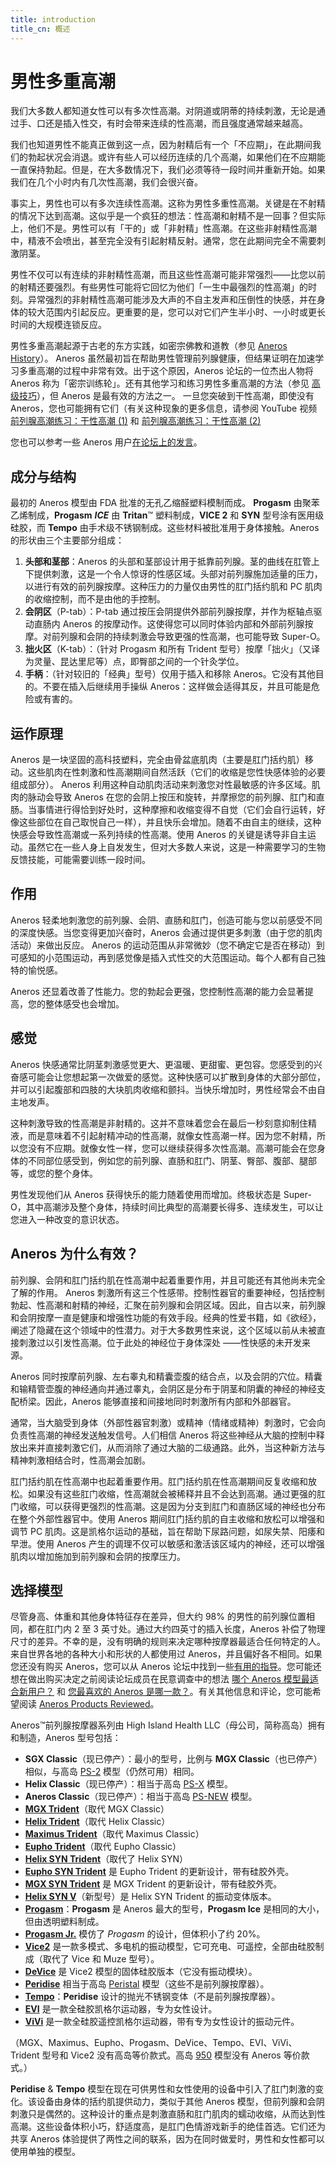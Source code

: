 ```yaml
---
title: introduction
title_cn: 概述
---
```


# 男性多重高潮

我们大多数人都知道女性可以有多次性高潮。对阴道或阴蒂的持续刺激，无论是通过手、口还是插入性交，有时会带来连续的性高潮，而且强度通常越来越高。

我们也知道男性不能真正做到这一点，因为射精后有一个「不应期」，在此期间我们的勃起状况会消退。或许有些人可以经历连续的几个高潮，如果他们在不应期能一直保持勃起。但是，在大多数情况下，我们必须等待一段时间并重新开始。如果我们在几个小时内有几次性高潮，我们会很兴奋。

事实上，男性也可以有多次连续性高潮。这称为男性多重性高潮。关键是在不射精的情况下达到高潮。这似乎是一个疯狂的想法：性高潮和射精不是一回事？但实际上，他们不是。男性可以有「干的」或「非射精」性高潮。在这些非射精性高潮中，精液不会喷出，甚至完全没有引起射精反射。通常，您在此期间完全不需要刺激阴茎。

男性不仅可以有连续的非射精性高潮，而且这些性高潮可能非常强烈——比您以前的射精还要强烈。有些男性可能将它回忆为他们「一生中最强烈的性高潮」的时刻。异常强烈的非射精性高潮可能涉及大声的不自主发声和压倒性的快感，并在身体的较大范围内引起反应。更重要的是，您可以对它们产生半小时、一小时或更长时间的大规模连锁反应。

男性多重高潮起源于古老的东方实践，如密宗佛教和道教（参见 [Aneros History]()）。 Aneros 虽然最初旨在帮助男性管理前列腺健康，但结果证明在加速学习多重高潮的过程中非常有效。出于这个原因，Aneros 论坛的一位杰出人物将 Aneros 称为「密宗训练轮」。还有其他学习和练习男性多重高潮的方法（参见 [高级技巧]()），但 Aneros 是最有效的方法之一。 一旦您突破到干性高潮，即使没有 Aneros，您也可能拥有它们（有关这种现象的更多信息，请参阅 YouTube 视频 [前列腺高潮练习：干性高潮 (1)](https://www.youtube.com/watch?v=vni_VPeD0wo) 和 [前列腺高潮练习：干性高潮 (2)](https://www.youtube.com/watch?v=b_CLcYHKIIs)

您也可以参考一些 Aneros 用户[在论坛上的发言](https://www.aneros.com/forum/categories/testimonials)。

成分与结构
----------

最初的 Aneros 模型由 FDA 批准的无孔乙缩醛塑料模制而成。 **Progasm** 由聚苯乙烯制成，**Progasm** ***ICE*** 由 **Tritan**™ 塑料制成，**VICE 2** 和 **SYN** 型号涂有医用级硅胶，而 **Tempo** 由手术级不锈钢制成。这些材料被批准用于身体接触。Aneros 的形状由三个主要部分组成：

1.  **头部和茎部**：Aneros 的头部和茎部设计用于抵靠前列腺。茎的曲线在肛管上下提供刺激，这是一个令人惊讶的性感区域。头部对前列腺施加适量的压力，以进行有效的前列腺按摩。这种压力的力量仅由男性的肛门括约肌和 PC 肌肉的收缩控制，而不是由他的手控制。
2.  **会阴区**（P-tab）：P-tab 通过按压会阴提供外部前列腺按摩，并作为枢轴点驱动直肠内 Aneros 的按摩动作。这使得您可以同时体验内部和外部前列腺按摩。对前列腺和会阴的持续刺激会导致更强的性高潮，也可能导致 Super-O。
3.  **拙火区**（K-tab）：（针对 Progasm 和所有 Trident 型号）按摩「拙火」（又译为灵量、昆达里尼等）点，即臀部之间的一个针灸学位。
4.  **手柄**：（针对较旧的「经典」型号）仅用于插入和移除 Aneros。它没有其他目的。不要在插入后继续用手操纵 Aneros：这样做会适得其反，并且可能是危险或有害的。

运作原理
--------

Aneros 是一块坚固的高科技塑料，完全由骨盆底肌肉（主要是肛门括约肌）移动。这些肌肉在性刺激和性高潮期间自然活跃（它们的收缩是您性快感体验的必要组成部分）。 Aneros 利用这种自动肌肉活动来刺激您对性最敏感的许多区域。肌肉的脉动会导致 Aneros 在您的会阴上按压和旋转，并摩擦您的前列腺、肛门和直肠。当事情进行得恰到好处时，这种摩擦和收缩变得不自觉（它们会自行运转，好像这些部位在自己取悦自己一样），并且快乐会增加。随着不由自主的继续，这种快感会导致性高潮或一系列持续的性高潮。使用 Aneros 的关键是诱导非自主运动。虽然它在一些人身上自发发生，但对大多数人来说，这是一种需要学习的生物反馈技能，可能需要训练一段时间。

作用
--------

Aneros 轻柔地刺激您的前列腺、会阴、直肠和肛门，创造可能与您以前感受不同的深度快感。当您变得更加兴奋时，Aneros 会通过提供更多刺激（由于您的肌肉活动）来做出反应。 Aneros 的运动范围从非常微妙（您不确定它是否在移动）到可感知的小范围运动，再到感觉像是插入式性交的大范围运动。每个人都有自己独特的愉悦感。

Aneros 还显着改善了性能力。您的勃起会更强，您控制性高潮的能力会显著提高，您的整体感受也会增加。

感觉
--------

Aneros 快感通常比阴茎刺激感觉更大、更温暖、更甜蜜、更包容。您感受到的兴奋感可能会让您想起第一次做爱的感觉。这种快感可以扩散到身体的大部分部位，并可以引起腹部和四肢的大块肌肉收缩和颤抖。当快乐增加时，男性经常会不由自主地发声。

这种刺激导致的性高潮是非射精的。这并不意味着您会在最后一秒刻意抑制住精液，而是意味着不引起射精冲动的性高潮，就像女性高潮一样。因为您不射精，所以您没有不应期。就像女性一样，您可以继续获得多次性高潮。高潮可能会在您身体的不同部位感受到，例如您的前列腺、直肠和肛门、阴茎、臀部、腹部、腿部等，或您的整个身体。

男性发现他们从 Aneros 获得快乐的能力随着使用而增加。终极状态是 Super-O，其中高潮涉及整个身体，持续时间比典型的高潮要长得多、连续发生，可以让您进入一种改变的意识状态。

Aneros 为什么有效？
----------

前列腺、会阴和肛门括约肌在性高潮中起着重要作用，并且可能还有其他尚未完全了解的作用。 Aneros 刺激所有这三个性感带。控制性器官的重要神经，包括控制勃起、性高潮和射精的神经，汇聚在前列腺和会阴区域。因此，自古以来，前列腺和会阴按摩一直是健康和增强性功能的有效手段。经典的性爱书籍，如《欲经》，阐述了隐藏在这个领域中的性潜力。对于大多数男性来说，这个区域以前从未被直接刺激过以引发性高潮。位于此处的神经位于身体深处 ——性快感的未开发来源。

Aneros 同时按摩前列腺、左右睾丸和精囊壶腹的结合点，以及会阴的穴位。精囊和输精管壶腹的神经通向并通过睾丸，会阴区是分布于阴茎和阴囊的神经的神经支配桥梁。因此，Aneros 能够直接和间接地同时刺激所有内部和外部器官。

通常，当大脑受到身体（外部性器官刺激）或精神（情绪或精神）刺激时，它会向负责性高潮的神经发送触发信号。人们相信 Aneros 将这些神经从大脑的控制中释放出来并直接刺激它们，从而消除了通过大脑的二级通路。此外，当这种新方法与精神刺激相结合时，性高潮会加剧。

肛门括约肌在性高潮中也起着重要作用。肛门括约肌在性高潮期间反复收缩和放松。如果没有这些肛门收缩，性高潮就会被稀释并且不会达到高潮。通过更强的肛门收缩，可以获得更强烈的性高潮。这是因为分支到肛门和直肠区域的神经也分布在整个外部性器官中。使用 Aneros 期间肛门括约肌的自主收缩和放松可以增强和调节 PC 肌肉。这是凯格尔运动的基础，旨在帮助下尿路问题，如尿失禁、阳痿和早泄。使用 Aneros 产生的调理不仅可以敏感和激活该区域内的神经，还可以增强肌肉以增加施加到前列腺和会阴的按摩压力。

选择模型
--------

尽管身高、体重和其他身体特征存在差异，但大约 98% 的男性的前列腺位置相同，都在肛门内 2 至 3 英寸处。通过大约四英寸的插入长度，Aneros 补偿了物理尺寸的差异。不幸的是，没有明确的规则来决定哪种按摩器最适合任何特定的人。来自世界各地的各种大小和形状的人都使用过 Aneros，并且偏好各不相同。如果您还没有购买 Aneros，您可以从 Aneros 论坛中找到一些[有用的指导](https://www.aneros.com/community/the-archives/learning-center-older-version-selection-guide)。您可能还想在做出购买决定之前阅读论坛成员在民意调查中的想法 [哪个 Aneros 模型最适合新用户？](https://www.aneros.com/community/polls-community/which-aneros-model-is-best-for-new-users) 和 [您最喜欢的 Aneros 是哪一款？](https://www.aneros.com/community/polls-community/what-is-your-favorite-aneros)。有关其他信息和评论，您可能希望阅读 [Aneros Products Reviewed](https://www.aneros.com/community/general-discussion/aneros-products-reviewed/)。

Aneros™前列腺按摩器系列由 High Island Health LLC（母公司，简称高岛）拥有和制造，Aneros 型号包括：

-   **SGX Classic**（现已停产）：最小的型号，比例与 **MGX Classic**（也已停产）相似，与高岛 [PS-2](http://www.highisland.com/detail.php?categoryid=1&productid=3) 模型（仍然可用）相同。
-   **Helix Classic**（现已停产）：相当于高岛 [PS-X](http://www.highisland.com/detail.php?categoryid=1&productid=9) 模型。
-   **Aneros Classic**（现已停产）：相当于高岛 [PS-NEW](http://www.highisland.com/detail.php?categoryid=1&productid=2) 模型。
-   **[MGX Trident](https://www.aneros.com/product/mgx-trident/)**（取代 MGX Classic）
-   **[Helix Trident](https://www.aneros.com/product/helix-trident/)**（取代 Helix Classic）
-   **[Maximus Trident](https://www.aneros.com/product/maximus-trident/)**（取代 Maximus Classic）
-   **[Eupho Trident](https://www.aneros.com/product/eupho-trident/)**（取代 Eupho Classic）
-   **[Helix SYN Trident](https://www.aneros.com/product/helix-syn-trident/)**（取代了 Helix SYN）
-   **[Eupho SYN Trident](https://www.aneros.com/product/eupho-syn-trident-series/)** 是 Eupho Trident 的更新设计，带有硅胶外壳。
-   **[MGX SYN Trident](https://www.aneros.com/product/mgx-syn-trident/)** 是 MGX Trident 的更新设计，带有硅胶外壳。
-   **[Helix SYN V](https://www.aneros.com/helix-syn-v/)**（新型号）是 Helix SYN Trident 的振动变体版本。
-   **[Progasm](https://www.aneros.com/progasm-products/)**：**Progasm** 是 Aneros 最大的型号，**Progasm Ice** 是相同的大小，但由透明塑料制成。
-   **[Progasm Jr.](https://www.aneros.com/product/progasm-jr/)** 模仿了 *Progasm* 的设计，但体积小了约 20%。
-   **[Vice2](https://www.aneros.com/product/vice-2/)** 是一款多模式、多电机的振动模型，它可充电、可遥控，全部由硅胶制成（取代了 Vice 和 Muze 型号）。
-   **[DeVice](https://www.aneros.com/product/device/)** 是 Vice2 模型的固体硅胶版本（它没有振动模块）。
-   **[Peridise](https://www.aneros.com/product/peridise-2pk/)** 相当于高岛 [Peristal](www.highisland.com/hm.php) 模型（这些不是前列腺按摩器）。
-   **[Tempo](https://www.aneros.com/product/tempo/)**：**Peridise** 设计的抛光不锈钢变体（不是前列腺按摩器）。
-   **[EVI](https://www.aneros.com/product/evi/)** 是一款全硅胶凯格尔运动器，专为女性设计。
-   **[ViVi](https://www.aneros.com/product/vivi/)** 是一款全硅胶遥控凯格尔运动器，带有专为女性设计的振动元件。

（MGX、Maximus、Eupho、Progasm、DeVice、Tempo、EVI、ViVi、Trident 型号和 Vice2 没有高岛等价款式。高岛 [950](http://www.highisland.com/detail.php?categoryid=1&productid=36) 模型没有 Aneros 等价款式。）

**Peridise** & **Tempo** 模型在现在可供男性和女性使用的设备中引入了肛门刺激的变化。该设备由身体的括约肌提供动力，类似于其他 Aneros 模型，但前列腺和会阴刺激只是偶然的。这种设计的重点是刺激直肠和肛门肌肉的蠕动收缩，从而达到性高潮。这些设备体积小巧，舒适度高，是肛门色情游戏新手的绝佳首选。它们还为共享 Aneros 体验提供了两性之间的联系，因为在同时做爱时，男性和女性都可以使用单独的模型。
